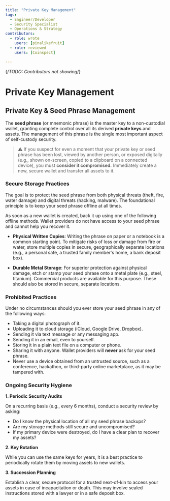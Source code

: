 ```yaml
---
title: "Private Key Management"
tags:
  - Engineer/Developer
  - Security Specialist
  - Operations & Strategy
contributors:
  - role: wrote
    users: [pinalikefruit]
  - role: reviewed
    users: [Coinspect]

---
```

{/*TODO: Contributors not showing*/}

<TagProvider>
<TagFilter />

# Private Key Management

<TagList tags={frontmatter.tags} />
<AttributionList contributors={frontmatter.contributors} />

## Private Key & Seed Phrase Management

The **seed phrase** (or mnemonic phrase) is the master key to a non-custodial wallet, granting complete control over all its derived **private keys** and assets. The management of this phrase is the single most important aspect of self-custody security.

> ⚠️ If you suspect for even a moment that your private key or seed phrase has been lost, viewed by another person, or exposed digitally (e.g., shown on-screen, copied to a clipboard on a connected device), you must **consider it compromised.** Immediately create a new, secure wallet and transfer all assets to it.

### Secure Storage Practices

The goal is to protect the seed phrase from both physical threats (theft, fire, water damage) and digital threats (hacking, malware). The foundational principle is to keep your seed phrase offline at all times.

As soon as a new wallet is created, back it up using one of the following offline methods. Wallet providers do not have access to your seed phrase and cannot help you recover it.

- **Physical Written Copies**: Writing the phrase on paper or a notebook is a common starting point. To mitigate risks of loss or damage from fire or water, store multiple copies in secure, geographically separate locations (e.g., a personal safe, a trusted family member's home, a bank deposit box).

- **Durable Metal Storage**: For superior protection against physical damage, etch or stamp your seed phrase onto a metal plate (e.g., steel, titanium). Commercial products are available for this purpose. These should also be stored in secure, separate locations.

### Prohibited Practices

Under no circumstances should you ever store your seed phrase in any of the following ways:

- Taking a digital photograph of it.
- Uploading it to cloud storage (iCloud, Google Drive, Dropbox).
- Sending it via text message or any messaging app.
- Sending it in an email, even to yourself.
- Storing it in a plain text file on a computer or phone.
- Sharing it with anyone. Wallet providers will **never** ask for your seed phrase.
- Never use a device obtained from an untrusted source, such as a conference, hackathon, or third-party online marketplace, as it may be tampered with.

### Ongoing Security Hygiene

**1. Periodic Security Audits**

On a recurring basis (e.g., every 6 months), conduct a security review by asking:

- Do I know the physical location of all my seed phrase backups?
- Are my storage methods still secure and uncompromised?
- If my primary device were destroyed, do I have a clear plan to recover my assets?

**2. Key Rotation**

While you can use the same keys for years, it is a best practice to periodically rotate them by moving assets to new wallets.

**3. Succession Planning**

Establish a clear, secure protocol for a trusted next-of-kin to access your assets in case of incapacitation or death. This may involve sealed instructions stored with a lawyer or in a safe deposit box.

</TagProvider>